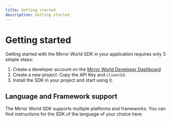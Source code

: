 ```yaml
---
title: Getting started
description: Getting started
---
```


# Getting started

Getting started with the Mirror World SDK in your application requires only 3 simple steps:

1. Create a developer account on the [Mirror World Developer Dashboard](https://app.mirrorworld.fun)
2. Create a new project. Copy the API Key and `clientId`.
3. Install the SDK in your project and start using it.

## Language and Framework support
The Mirror World SDK supports multiple platforms and frameworks. You can find instructions for the SDK of the
language of your choice here:

<LanguageSupportTable />